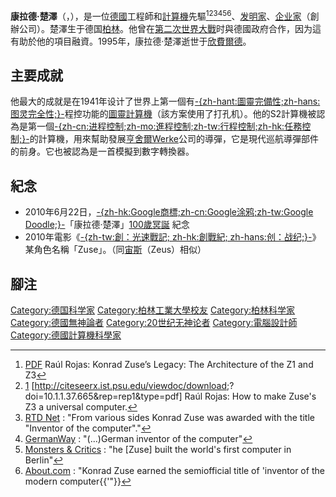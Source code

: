
{{Infobox scientist
|name              = 康拉德·楚澤
|image             = Konrad Zuse (1992).jpg
|image_size        = 200px
|caption           = 康拉德·楚澤，1992年
|birth_date        = {{birth date|1910|6|22}}
|birth_place       = [[File:Flag_of_the_German_Empire.svg|20px]][[德意志帝國|德意志帝國]][[柏林|柏林]]
|death_date        = {{Death date and age|1995|12|18|1910|6|22}}
|death_place       = {{GER}}[[黑森|-{zh-hant:黑森邦;zh-cn:黑森州;}-]][[富尔达县|富尔达县]]欣費爾德
|residence         = 
|citizenship       = 
|nationality       = {{GER}}
|ethnicity         = 
|field             = [[计算机工程|计算机工程]]和[[计算机科学|-{zh-cn:计算机科学;; zh-hant:電腦科學;}-]]先驅
|work_institutions = 
|alma_mater        = [[柏林工业大学|柏林工业大学]][[土木工程|土木工程]]
|doctoral_advisor  = 
|doctoral_students = 
|known_for         = {{tsl|de|Zuse Z3|Z3}}、{{tsl|de|Zuse Z4|Z4 (計算機)|Z4}}、{{tsl|de|Plankalkül}}、{{tsl|en|Calculating Space|空间计算}}（[[數碼物理學|數碼物理學]]）
|author_abbrev_bot = 
|author_abbrev_zoo = 
|influences        =
|influenced        = 
|prizes            = 
|religion          = 
|footnotes         = 
|signature         = Signatur von Konrad Zuse.svg
}}

'''康拉德·楚澤'''（{{lang-de|Konrad Ernst Otto Zuse}}，{{bd|1910年|6月22日|1995年|12月18日|catIdx=S}}），是一位[[德國|德國]]工程師和[[計算機|計算機]]先驅<ref>[http://ed-thelen.org/comp-hist/Zuse_Z1_and_Z3.pdf PDF] {{Wayback|url=http://ed-thelen.org/comp-hist/Zuse_Z1_and_Z3.pdf |date=20051216100945 }} Raúl Rojas: Konrad Zuse’s Legacy: The Architecture of the Z1 and Z3</ref><ref>[http://www.inf.fu-berlin.de/~rojas/1997/Universal_Computer.pdf]{{Dead link}} [http://citeseerx.ist.psu.edu/viewdoc/download;?doi=10.1.1.37.665&rep=rep1&type=pdf] {{Wayback|url=http://citeseerx.ist.psu.edu/viewdoc/download;?doi=10.1.1.37.665&rep=rep1&type=pdf |date=20200803003238 }} Raúl Rojas: How to make Zuse's Z3 a universal computer.</ref><ref>[http://www.rtd-net.de/Zuse.html RTD Net] {{Wayback|url=http://www.rtd-net.de/Zuse.html |date=20210322223951 }}: "From various sides Konrad Zuse was awarded with the title "Inventor of the computer"."</ref><ref>[http://www.german-way.com/famous-konrad-zuse.html GermanWay] {{Wayback|url=http://www.german-way.com/famous-konrad-zuse.html |date=20130531063542 }}: "(...)German inventor of the computer"</ref><ref>[http://www.monstersandcritics.com/tech/features/article_1566782.php/Z-like-Zuse-German-inventor-of-the-computer Monsters & Critics] {{webarchive |url=https://web.archive.org/web/20130522022610/http://www.monstersandcritics.com/tech/features/article_1566782.php/Z-like-Zuse-German-inventor-of-the-computer |date=May 22, 2013 }}: "he [Zuse] built the world's first computer in Berlin"</ref><ref>[http://inventors.about.com/library/weekly/aa050298.htm About.com] {{Wayback|url=http://inventors.about.com/library/weekly/aa050298.htm |date=20200601085129 }}: "Konrad Zuse earned the semiofficial title of 'inventor of the modern computer{{'"}}</ref>、[[发明家|发明家]]、[[企业家|企业家]]（創辦{{tsl|de|Zuse KG}}公司）。楚澤生于德国[[柏林|柏林]]。他曾在[[第二次世界大戰|第二次世界大戰]]时與德國政府合作，因为這有助於他的項目融資。1995年，康拉德·楚澤逝世于[[欣費爾德|欣費爾德]]。

== 主要成就 ==
他最大的成就是在1941年设计了世界上第一個有[[圖靈完備性|-{zh-hant:圖靈完備性;zh-hans:图灵完全性;}-]]程控功能的[[图灵机|圖靈計算機]]{{Tsl|en|Z3 (computer)|Z3}}（該方案使用了打孔机）。他的S2計算機被認為是第一個[[行程控制表|-{zh-cn:进程控制;zh-mo:進程控制;zh-tw:行程控制;zh-hk:任務控制;}-]]的計算機，用來幫助發展[[亨舍爾|亨舍爾]]Werke公司的{{tsl|de|Henschel Hs 294|Hs-294}}導彈，它是現代巡航導彈部件的前身。它也被認為是一首模擬到數字轉換器。

== 紀念 ==
* 2010年6月22日，[[Google商標|-{zh-hk:Google商標;zh-cn:Google涂鸦;zh-tw:Google Doodle;}-]]「康拉德·楚澤」[http://www.google.com/doodles/konrad-zuses-100th-birthday 100歲冥誕] {{Wayback|url=http://www.google.com/doodles/konrad-zuses-100th-birthday |date=20220624084007 }}紀念
* 2010年電影《[[創：光速戰記|-{zh-tw:創：光速戰記; zh-hk:創戰紀; zh-hans:创：战纪;}-]]》某角色名稱「Zuse」。（同[[宙斯|宙斯]]（Zeus）相似）

== 腳注 ==
{{Commons|Konrad Zuse}}
{{Wikiquote|de:Konrad Zuse}}
{{reflist}}

{{Authority control}}
{{DEFAULTSORT: Zuse, Konrad}}
[[Category:德国科学家|Category:德国科学家]]
[[Category:柏林工業大學校友|Category:柏林工業大學校友]]
[[Category:柏林科学家|Category:柏林科学家]]
[[Category:德國無神論者|Category:德國無神論者]]
[[Category:20世纪无神论者|Category:20世纪无神论者]]
[[Category:電腦設計師|Category:電腦設計師]]
[[Category:德國計算機科學家|Category:德國計算機科學家]]